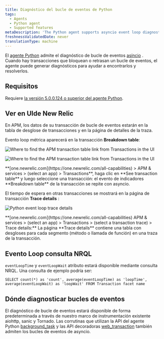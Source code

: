 ```yaml
---
title: Diagnóstico del bucle de eventos de Python
tags:
  - Agents
  - Python agent
  - Supported features
metaDescription: 'The Python agent supports asyncio event loop diagnostics, giving you insight into transactions delaying or blocking the completion of event loops.'
freshnessValidatedDate: never
translationType: machine
---
```


El [agente Python](/docs/agents/python-agent/getting-started/introduction-new-relic-python) admite el diagnóstico de bucle de eventos [asíncio](https://docs.python.org/3/library/asyncio.html) . Cuando hay transacciones que bloquean o retrasan un bucle de eventos, el agente puede generar diagnósticos para ayudar a encontrarlos y resolverlos.

## Requisitos

Requiere [la versión 5.0.0.124 o superior del agente Python](/docs/release-notes/agent-release-notes/python-release-notes).

## Ver en UIde New Relic

En APM, los datos de su transacción de bucle de eventos estarán en la tabla de desglose de transacciones y en la página de detalles de la traza.

Evento loop métrica aparecerá en la transacción <DNT>**Breakdown table**</DNT>:

<img
  title="Find APM transaction table"
  alt="Where to find the APM transaction table link from Transactions in the UI"
  src="/images/apm_screenshot-full_find-apm-transaction-table.webp"
/>

<img
  title="Find APM transaction table"
  alt="Where to find the APM transaction table link from Transactions in the UI"
  src="/images/apm_screenshot-crop_transaction-table-breakdown.webp"
/>

<figcaption>
  <DNT>**[one.newrelic.com](https://one.newrelic.com/all-capabilities) > APM & services > (select an app) > Transactions**</DNT>, haga clic en <DNT>**See transaction table**</DNT> y luego seleccione una transacción: el evento de indicadores <DNT>**Breakdown table**</DNT> de la transacción se repite con asyncio.
</figcaption>

El tiempo de espera en otras transacciones se mostrará en la página de transacción <DNT>**Trace details**</DNT> :

<img
  title="python-event-loop-trace-details.png"
  alt="Python event loop trace details"
  src="/images/apm_screenshot-crop_transaction-breakdown-page.webp"
/>

<figcaption>
  <DNT>**[one.newrelic.com](https://one.newrelic.com/all-capabilities) APM & services > (select an app) > Transactions > (select a transaction trace) > Trace details:**</DNT> La página <DNT>**Trace details**</DNT> contiene una tabla con desgloses para cada segmento (método o llamada de función) en una traza de la transacción.
</figcaption>

## Evento Loop consulta NRQL

`eventLoopTime` y `eventLoopWait` atributo estará disponible mediante consulta NRQL. Una consulta de ejemplo podría ser:

`SELECT count(*) as 'count', average(eventLoopTime) as 'loopTime', average(eventLoopWait) as 'loopWait' FROM Transaction facet name`

## Dónde diagnosticar bucles de eventos

El diagnóstico de bucle de eventos estará disponible de forma predeterminada a través de nuestro marco de instrumentación existente aiohttp, sanic y Tornado. Las corrutinas que utilizan la API del agente Python [background_task](/docs/agents/python-agent/python-agent-api/background_task) y las API decoradoras [web_transaction](/docs/agents/python-agent/python-agent-api/webtransaction) también admiten los bucles de eventos de asyncio.
